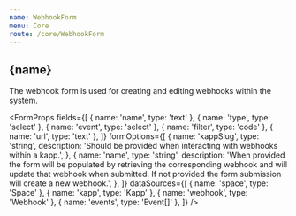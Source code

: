 ```yaml
---
name: WebhookForm
menu: Core
route: /core/WebhookForm
---
```




<h2>{name}</h2>
The webhook form is used for creating and editing webhooks within the system.

<FormProps
  fields={[
    { name: 'name', type: 'text' },
    { name: 'type', type: 'select' },
    { name: 'event', type: 'select' },
    { name: 'filter', type: 'code' },
    { name: 'url', type: 'text' },
  ]}
  formOptions={[
    {
      name: 'kappSlug',
      type: 'string',
      description:
        'Should be provided when interacting with webhooks within a kapp.',
    },
    {
      name: 'name',
      type: 'string',
      description:
        'When provided the form will be populated by retrieving the corresponding webhook and will update that webhook when submitted. If not provided the form submission will create a new webhook.',
    },
  ]}
  dataSources={[
    { name: 'space', type: 'Space' },
    { name: 'kapp', type: 'Kapp' },
    { name: 'webhook', type: 'Webhook' },
    { name: 'events', type: 'Event[]' },
  ]}
/>
